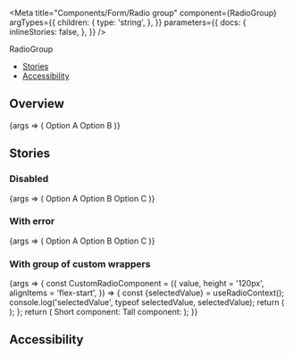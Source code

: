 


<Meta
  title="Components/Form/Radio group"
  component={RadioGroup}
  argTypes={{
    children: {
      type: 'string',
    },
  }}
  parameters={{
    docs: {
      inlineStories: false,
    },
  }}
/>

<PageHeader>RadioGroup</PageHeader>

- [Stories](#stories)
- [Accessibility](#accessibility)

## Overview

<Canvas>
  <Story
    name="Default"
    height="120px"
    args={{name: 'option', value: 'option-a'}}
  >
    {args => (
      <RadioGroup {...args}>
        <Radio value="option-a">Option A</Radio>
        <Radio value="option-b">Option B</Radio>
      </RadioGroup>
    )}
  </Story>
</Canvas>

<ArgsTable story="Default" />

## Stories

### Disabled

<Canvas>
  <Story
    name="Disabled"
    height="180px"
    args={{name: 'option', value: 'option-a', disabled}}
  >
    {args => (
      <RadioGroup {...args}>
        <Radio
          value="option-a"
          description="More detailed description about Option A."
        >
          Option A
        </Radio>
        <Radio value="option-b">Option B</Radio>
        <Radio value="option-c">Option C</Radio>
      </RadioGroup>
    )}
  </Story>
</Canvas>

### With error

<Canvas>
  <Story
    name="With error"
    height="210px"
    args={{
      name: 'option',
      value: 'option-a',
      invalid: true,
      errorMessage: 'Error message',
    }}
  >
    {args => (
      <RadioGroup {...args}>
        <Radio
          value="option-a"
          description="More detailed description about Option A."
        >
          Option A
        </Radio>
        <Radio value="option-b">Option B</Radio>
        <Radio value="option-c">Option C</Radio>
      </RadioGroup>
    )}
  </Story>
</Canvas>

### With group of custom wrappers

<Canvas>
  <Story name="With group of custom wrappers" height="500px">
    {args => {
      const CustomRadioComponent = ({
        value,
        height = '120px',
        alignItems = 'flex-start',
      }) => {
        const {selectedValue} = useRadioContext();
        console.log('selectedValue', typeof selectedValue, selectedValue);
        return (
          <label
            id={`myRadioID-${value}`}
            style={{
              width: '360px',
              height: height,
              marginBottom: '8px',
              border: '2px solid black',
              borderColor: value === selectedValue ? 'black' : '#e1eaf1',
              borderRadius: '8px',
              padding: '8px',
              display: 'flex',
              justifyContent: 'flex-end',
              alignItems: alignItems,
            }}
          >
            <Radio value={value} aria-labelledby={`myRadioID-${value}`} />
          </label>
        );
      };
      return (
        <Flex fullWidth direction="row" justifyContent="space-evenly" wrap>
          <Flex
            direction="column"
            style={{
              margin: '20px',
            }}
          >
            <Headline
              align="to-center"
              extraBold
              size="xlarge"
              style={{
                marginBottom: '20px',
              }}
            >
              Short component:
            </Headline>
            <RadioGroup name="short" value="2" direction="column">
              <CustomRadioComponent
                value="1"
                height="80px"
                alignItems="center"
              />
              <CustomRadioComponent
                value="2"
                height="80px"
                alignItems="center"
              />
              <CustomRadioComponent
                value="3"
                height="80px"
                alignItems="center"
              />
              <CustomRadioComponent
                value="4"
                height="80px"
                alignItems="center"
              />
            </RadioGroup>
          </Flex>
          <Flex
            direction="column"
            style={{
              margin: '20px',
            }}
          >
            <Headline
              align="to-center"
              extraBold
              size="xlarge"
              style={{
                marginBottom: '20px',
              }}
            >
              Tall component:
            </Headline>
            <RadioGroup name="tall" value="2" direction="column">
              <CustomRadioComponent value="1" />
              <CustomRadioComponent value="2" />
              <CustomRadioComponent value="3" />
            </RadioGroup>
          </Flex>
        </Flex>
      );
    }}
  </Story>
</Canvas>

## Accessibility

<RadioGroupA11y />
